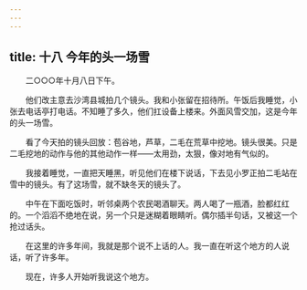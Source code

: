 ```yaml
---
---
---
```

title: 十八 今年的头一场雪
---




　　二○○○年十月八日下午。

　　他们改主意去沙湾县城拍几个镜头。我和小张留在招待所。午饭后我睡觉，小张去电话亭打电话。不知睡了多久，他们扛设备上楼来。外面风雪交加，这是今年的头一场雪。

　　看了今天拍的镜头回放：苞谷地，芦草，二毛在荒草中挖地。镜头很美。只是二毛挖地的动作与他的其他动作一样——太用劲，太狠，像对地有气似的。

　　我接着睡觉，一直把天睡黑，听见他们在楼下说话，下去见小罗正拍二毛站在雪中的镜头。有了这场雪，就不缺冬天的镜头了。

　　中午在下面吃饭时，听邻桌两个农民喝酒聊天。两人喝了一瓶酒，脸都红红的。一个滔滔不绝地在说，另一个只是迷糊着眼睛听。偶尔插半句话，又被这一个抢过话头。

　　在这里的许多年间，我就是那个说不上话的人。我一直在听这个地方的人说话，听了许多年。

　　现在，许多人开始听我说这个地方。